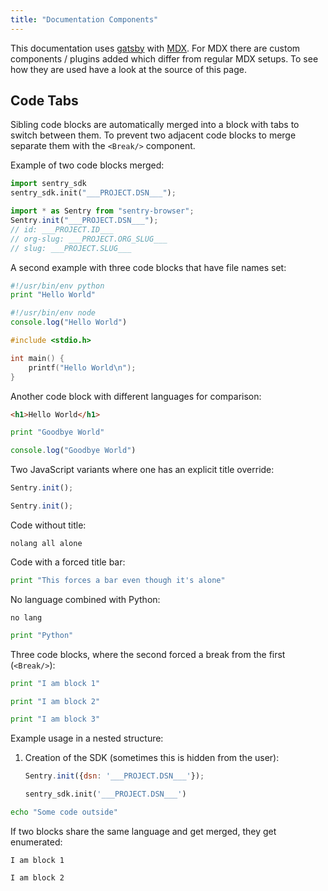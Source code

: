 ```yaml
---
title: "Documentation Components"
---
```


This documentation uses [gatsby](https://gatsbyjs.org/) with [MDX](https://mdxjs.com/).
For MDX there are custom components / plugins added which differ from regular
MDX setups.  To see how they are used have a look at the source of this page.

## Code Tabs

Sibling code blocks are automatically merged into a block with tabs to switch
between them.  To prevent two adjacent code blocks to merge separate them with
the `<Break/>` component.

Example of two code blocks merged:

```python
import sentry_sdk
sentry_sdk.init("___PROJECT.DSN___");
```

```javascript 
import * as Sentry from "sentry-browser";
Sentry.init("___PROJECT.DSN___");
// id: ___PROJECT.ID___
// org-slug: ___PROJECT.ORG_SLUG___
// slug: ___PROJECT.SLUG___
```

A second example with three code blocks that have file names set:

```python {filename: hello.py}
#!/usr/bin/env python
print "Hello World"
```

```javascript {filename: hello.js}
#!/usr/bin/env node
console.log("Hello World")
```

```c {filename: hello.c}
#include <stdio.h>

int main() {
    printf("Hello World\n");
}
```

Another code block with different languages for comparison:

```html {filename: hello.html}
<h1>Hello World</h1>
```

```python {filename: goodbye.py}
print "Goodbye World"
```

```javascript {filename: goodbye.js}
console.log("Goodbye World")
```

Two JavaScript variants where one has an explicit title override:

```javascript
Sentry.init();
```

```javascript {tabTitle: React-Native}
Sentry.init();
```

Code without title:

```
nolang all alone
```

Code with a forced title bar:

```python {forceTabBar}
print "This forces a bar even though it's alone"
```

No language combined with Python:

```
no lang
```

```python 
print "Python"
```

Three code blocks, where the second forced a break from the first (`<Break/>`):

```python
print "I am block 1"
```

<Break/>

```python {tabTitle: Block 2}
print "I am block 2"
```

```python {tabTitle: Block 3}
print "I am block 3"
```

Example usage in a nested structure:

1.  Creation of the SDK (sometimes this is hidden from the user):

    ```javascript
    Sentry.init({dsn: '___PROJECT.DSN___'});
    ```

    ```python
    sentry_sdk.init('___PROJECT.DSN___')
    ```

```bash
echo "Some code outside"
```

If two blocks share the same language and get merged, they get enumerated:

```text
I am block 1
```

```text
I am block 2
```

